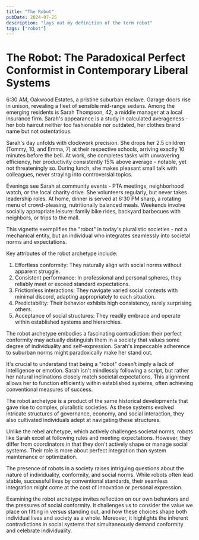 ```yaml
---
title: "The Robot"
pubDate: 2024-07-25
description: "lays out my definition of the term robot"
tags: ["robot"]
---
```



<FloatingArticleImage
  imageSrc={robotImage}
  imageAlt="Illustration of a robot"
/>

# The Robot: The Paradoxical Perfect Conformist in Contemporary Liberal Systems

6:30 AM, Oakwood Estates, a pristine suburban enclave. Garage doors rise in unison, revealing a fleet of sensible mid-range sedans. Among the emerging residents is Sarah Thompson, 42, a middle manager at a local insurance firm. Sarah's appearance is a study in calculated averageness - her bob haircut neither too fashionable nor outdated, her clothes brand name but not ostentatious.

Sarah's day unfolds with clockwork precision. She drops her 2.5 children (Tommy, 10, and Emma, 7) at their respective schools, arriving exactly 10 minutes before the bell. At work, she completes tasks with unwavering efficiency, her productivity consistently 15% above average - notable, yet not threateningly so. During lunch, she makes pleasant small talk with colleagues, never straying into controversial topics.

Evenings see Sarah at community events - PTA meetings, neighborhood watch, or the local charity drive. She volunteers regularly, but never takes leadership roles. At home, dinner is served at 6:30 PM sharp, a rotating menu of crowd-pleasing, nutritionally balanced meals. Weekends involve socially appropriate leisure: family bike rides, backyard barbecues with neighbors, or trips to the mall.

This vignette exemplifies the "robot" in today's pluralistic societies - not a mechanical entity, but an individual who integrates seamlessly into societal norms and expectations.

Key attributes of the robot archetype include:

1. Effortless conformity: They naturally align with social norms without apparent struggle.
2. Consistent performance: In professional and personal spheres, they reliably meet or exceed standard expectations.
3. Frictionless interactions: They navigate varied social contexts with minimal discord, adapting appropriately to each situation.
4. Predictability: Their behavior exhibits high consistency, rarely surprising others.
5. Acceptance of social structures: They readily embrace and operate within established systems and hierarchies.

The robot archetype embodies a fascinating contradiction: their perfect conformity may actually distinguish them in a society that values some degree of individuality and self-expression. Sarah's impeccable adherence to suburban norms might paradoxically make her stand out.

It's crucial to understand that being a "robot" doesn't imply a lack of intelligence or emotion. Sarah isn't mindlessly following a script, but rather her natural inclinations closely match societal expectations. This alignment allows her to function efficiently within established systems, often achieving conventional measures of success.

The robot archetype is a product of the same historical developments that gave rise to complex, pluralistic societies. As these systems evolved intricate structures of governance, economy, and social interaction, they also cultivated individuals adept at navigating these structures.

Unlike the rebel archetype, which actively challenges societal norms, robots like Sarah excel at following rules and meeting expectations. However, they differ from coordinators in that they don't actively shape or manage social systems. Their role is more about perfect integration than system maintenance or optimization.

The presence of robots in a society raises intriguing questions about the nature of individuality, conformity, and social norms. While robots often lead stable, successful lives by conventional standards, their seamless integration might come at the cost of innovation or personal expression.

Examining the robot archetype invites reflection on our own behaviors and the pressures of social conformity. It challenges us to consider the value we place on fitting in versus standing out, and how these choices shape both individual lives and society as a whole. Moreover, it highlights the inherent contradictions in social systems that simultaneously demand conformity and celebrate individuality.